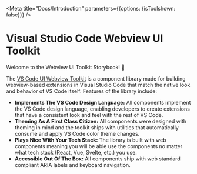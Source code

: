 
<Meta title="Docs/Introduction" parameters={{options: {isToolshown: false}}} />

# Visual Studio Code Webview UI Toolkit

Welcome to the Webview UI Toolkit Storybook! 👋

The [VS Code UI Webview Toolkit](https://github.com/microsoft/vscode-webview-toolkit) is a component library made for building webview-based extensions in Visual Studio Code that match the native look and behavior of VS Code itself. Features of the library include:

-   **Implements The VS Code Design Language:** All components implement the VS Code design language, enabling developers to create extensions that have a consistent look and feel with the rest of VS Code.
-   **Theming As A First Class Citizen:** All components were designed with theming in mind and the toolkit ships with utilities that automatically consume and apply VS Code color theme changes.
-   **Plays Nice With Your Tech Stack:** The library is built with web components meaning you will be able use the components no matter what tech stack (React, Vue, Svelte, etc.) you use.
-   **Accessible Out Of The Box:** All components ship with web standard compliant ARIA labels and keyboard navigation.
